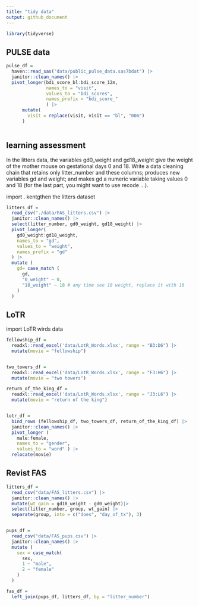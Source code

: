 ```yaml
---
title: "tidy data"
output: github_document
---
```

```r
library(tidyverse)
```

## PULSE data


```r
pulse_df = 
  haven::read_sas("data/public_pulse_data.sas7bdat") |>
  janitor::clean_names() |>
  pivot_longer(bdi_score_bl:bdi_score_12m,
               names_to = "visit",
               values_to = "bdi_scores", 
               names_prefix = "bdi_score_"
               ) |>
      mutate(
        visit = replace(visit, visit == "bl", "00m")
      )
  
```

## learning assessment 

In the litters data, the variables gd0_weight and gd18_weight give the weight of the mother mouse on gestational days 0 and 18. Write a data cleaning chain that retains only litter_number and these columns; produces new variables gd and weight; and makes gd a numeric variable taking values 0 and 18 (for the last part, you might want to use recode …). 

import . kentgthen the litters dataset
```r
litters_df = 
  read_csv("./data/FAS_litters.csv") |>
  janitor::clean_names() |>
  select(litter_number, gd0_weight, gd18_weight) |>
  pivot_longer(
    gd0_weight:gd18_weight,
    names_to = "gd",
    values_to = "weight",
    names_prefix = "gd"
  ) |> 
  mutate (
    gd= case_match (
      gd, 
      "0_weight" ~ 0, 
      "18_weight" ~ 18 # any time see 18 weight, replace it with 18
    )
  )

```

## LoTR

import LoTR wirds data

```r
fellowship_df = 
  readxl::read_excel('data/LotR_Words.xlsx', range = "B3:D6") |>
  mutate(movie = "fellowship")


two_towers_df = 
  readxl::read_excel('data/LotR_Words.xlsx', range = "F3:H6") |>
  mutate(movie = "two towers")

return_of_the_king_df = 
  readxl::read_excel('data/LotR_Words.xlsx', range = "J3:L6") |>
  mutate(movie = "return of the king")


lotr_df = 
  bind_rows (fellowship_df, two_towers_df, return_of_the_king_df) |>
  janitor::clean_names() |>
  pivot_longer (
    male:female, 
    names_to = "gender",
    values_to = "word" ) |>
  relocate(movie)
```

## Revist FAS

```r
litters_df = 
  read_csv("data/FAS_litters.csv") |>
  janitor::clean_names() |>
  mutate(wt_gain = gd18_weight - gd0_weight)|>
  select(litter_number, group, wt_gain) |>
  separate(group, into = c("does", "day_of_tx"), 3)


pups_df = 
  read_csv("data/FAS_pups.csv") |>
  janitor::clean_names() |>
  mutate (
    sex = case_match(
      sex,
      1 ~ "male", 
      2 ~ "female"
    )
  )

fas_df = 
  left_join(pups_df, litters_df, by = "litter_number")

```













